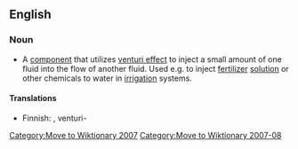 [[Category:Move to Wiktionary 2007]]
{{dated prod|concern = {{{concern|No indication at all that this piece of equipment is notable.}}}|month = August|day = 13|year = 2007|time = 14:56|timestamp = 20070813145620}}
<!-- Do not use the "dated prod" template directly; the above line is generated by "subst:prod|reason" -->

{{Wikify|date=January 2007}}
[[Category:Move to Wiktionary 2007-08]]

==English==

===Noun===
{{en-noun|sg=[[venturi]] [[injector]]}}

* A [[component]] that utilizes [[venturi effect]] to inject a small amount of one fluid into the flow of another fluid. Used e.g. to inject [[fertilizer]] [[solution]] or other chemicals to water in [[irrigation]] systems. 

====Translations====
{{trans-top|component}}
* Finnish: {{t|fi|venturi}}, venturi-{{t|fi|suutin}}
{{trans-mid}}
{{trans-bottom}}